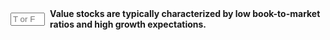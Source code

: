 ::: {.question-block}

<form onsubmit="event.preventDefault(); checkAnswerBox('module5_tf_q97','F')" style="display: flex; align-items: center; gap: 8px;">
<input type="text" id="module5_tf_q97" name="module5_tf_q97" maxlength="1" placeholder="T or F" style="width: 55px;" data-correct-answer="F" /> 
<label for="module5_tf_q97"><strong>Value stocks are typically characterized by low book-to-market ratios and high growth expectations.</strong></label>
</form>

<div id="feedback-module5_tf_q97" class="feedback" data-status="" style="display:none;">
This is FALSE. Value stocks have high book-to-market ratios, often reflecting lower growth expectations and potential undervaluation.
</div>

:::
